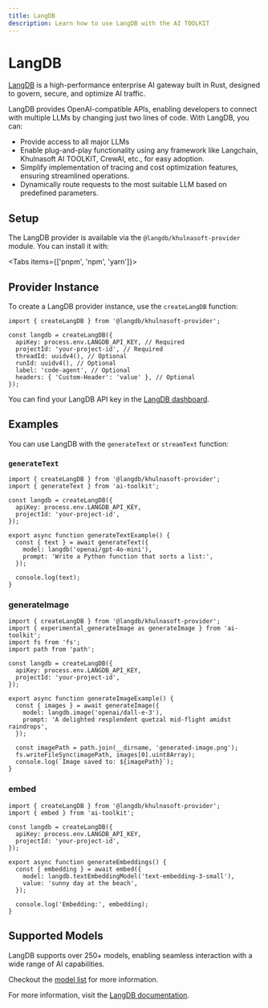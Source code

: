 ```yaml
---
title: LangDB
description: Learn how to use LangDB with the AI TOOLKIT
---
```


# LangDB

[LangDB](https://langdb.ai) is a high-performance enterprise AI gateway built in Rust, designed to govern, secure, and optimize AI traffic.

LangDB provides OpenAI-compatible APIs, enabling developers to connect with multiple LLMs by changing just two lines of code. With LangDB, you can:

- Provide access to all major LLMs
- Enable plug-and-play functionality using any framework like Langchain, Khulnasoft AI TOOLKIT, CrewAI, etc., for easy adoption.
- Simplify implementation of tracing and cost optimization features, ensuring streamlined operations.
- Dynamically route requests to the most suitable LLM based on predefined parameters.

## Setup

The LangDB provider is available via the `@langdb/khulnasoft-provider` module. You can install it with:

<Tabs items={['pnpm', 'npm', 'yarn']}>
  <Tab>
    <Snippet text="pnpm add @langdb/khulnasoft-provider" dark />
  </Tab>
  <Tab>
    <Snippet text="npm install @langdb/khulnasoft-provider" dark />
  </Tab>
  <Tab>
    <Snippet text="yarn add @langdb/khulnasoft-provider" dark />
  </Tab>
</Tabs>

## Provider Instance

To create a LangDB provider instance, use the `createLangDB` function:

```tsx
import { createLangDB } from '@langdb/khulnasoft-provider';

const langdb = createLangDB({
  apiKey: process.env.LANGDB_API_KEY, // Required
  projectId: 'your-project-id', // Required
  threadId: uuidv4(), // Optional
  runId: uuidv4(), // Optional
  label: 'code-agent', // Optional
  headers: { 'Custom-Header': 'value' }, // Optional
});
```

You can find your LangDB API key in the [LangDB dashboard](https://app.langdb.ai).

## Examples

You can use LangDB with the `generateText` or `streamText` function:

### `generateText`

```tsx
import { createLangDB } from '@langdb/khulnasoft-provider';
import { generateText } from 'ai-toolkit';

const langdb = createLangDB({
  apiKey: process.env.LANGDB_API_KEY,
  projectId: 'your-project-id',
});

export async function generateTextExample() {
  const { text } = await generateText({
    model: langdb('openai/gpt-4o-mini'),
    prompt: 'Write a Python function that sorts a list:',
  });

  console.log(text);
}
```

### generateImage

```tsx
import { createLangDB } from '@langdb/khulnasoft-provider';
import { experimental_generateImage as generateImage } from 'ai-toolkit';
import fs from 'fs';
import path from 'path';

const langdb = createLangDB({
  apiKey: process.env.LANGDB_API_KEY,
  projectId: 'your-project-id',
});

export async function generateImageExample() {
  const { images } = await generateImage({
    model: langdb.image('openai/dall-e-3'),
    prompt: 'A delighted resplendent quetzal mid-flight amidst raindrops',
  });

  const imagePath = path.join(__dirname, 'generated-image.png');
  fs.writeFileSync(imagePath, images[0].uint8Array);
  console.log(`Image saved to: ${imagePath}`);
}
```

### embed

```tsx
import { createLangDB } from '@langdb/khulnasoft-provider';
import { embed } from 'ai-toolkit';

const langdb = createLangDB({
  apiKey: process.env.LANGDB_API_KEY,
  projectId: 'your-project-id',
});

export async function generateEmbeddings() {
  const { embedding } = await embed({
    model: langdb.textEmbeddingModel('text-embedding-3-small'),
    value: 'sunny day at the beach',
  });

  console.log('Embedding:', embedding);
}
```

## Supported Models

LangDB supports over 250+ models, enabling seamless interaction with a wide range of AI capabilities.

Checkout the [model list](https://app.langdb.ai/models) for more information.

For more information, visit the [LangDB documentation](https://docs.langdb.ai/).
